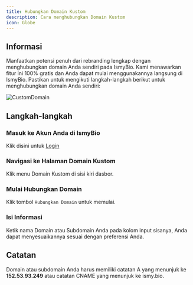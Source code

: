 ```yaml
---
title: Hubungkan Domain Kustom
description: Cara menghubungkan Domain Kustom
icon: Globe
---
```



## Informasi

Manfaatkan potensi penuh dari rebranding lengkap dengan menghubungkan domain Anda sendiri pada IsmyBio. Kami menawarkan fitur ini 100% gratis dan Anda dapat mulai menggunakannya langsung di IsmyBio. Pastikan untuk mengikuti langkah-langkah berikut untuk menghubungkan domain Anda sendiri:

![CustomDomain](/custom-domain.jpeg)

## Langkah-langkah

<Steps>
<Step>

### Masuk ke Akun Anda di IsmyBio

Klik disini untuk [Login](https://ismy.bio/login)

</Step>
<Step>

### Navigasi ke Halaman Domain Kustom

Klik menu Domain Kustom di sisi kiri dasbor.

</Step>
<Step>

### Mulai Hubungkan Domain

Klik tombol `Hubungkan Domain` untuk memulai.

</Step>
<Step>

### Isi Informasi

Ketik nama Domain atau Subdomain Anda pada kolom input sisanya, Anda dapat menyesuaikannya sesuai dengan preferensi Anda.

</Step>
</Steps>

## Catatan

<Callout type="info">

Domain atau subdomain Anda harus memiliki catatan A yang menunjuk ke <strong>152.53.93.249</strong> atau catatan CNAME yang menunjuk ke ismy.bio.

</Callout>